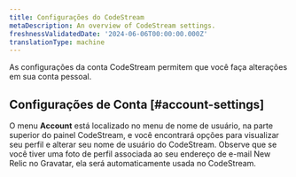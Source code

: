 ```yaml
---
title: Configurações do CodeStream
metaDescription: An overview of CodeStream settings.
freshnessValidatedDate: '2024-06-06T00:00:00.000Z'
translationType: machine
---
```


As configurações da conta CodeStream permitem que você faça alterações em sua conta pessoal.

## Configurações de Conta [#account-settings]

O menu <DoNotTranslate>**Account**</DoNotTranslate> está localizado no menu de nome de usuário, na parte superior do painel CodeStream, e você encontrará opções para visualizar seu perfil e alterar seu nome de usuário do CodeStream. Observe que se você tiver uma foto de perfil associada ao seu endereço de e-mail New Relic no Gravatar, ela será automaticamente usada no CodeStream.